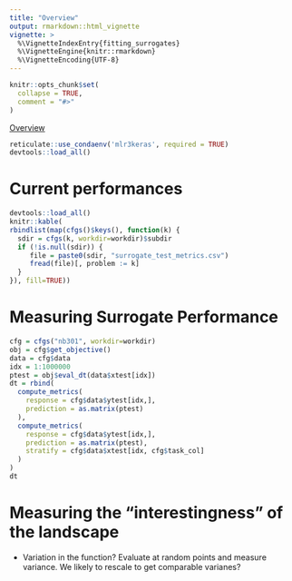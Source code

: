 ```yaml
---
title: "Overview"
output: rmarkdown::html_vignette
vignette: >
  %\VignetteIndexEntry{fitting_surrogates}
  %\VignetteEngine{knitr::rmarkdown}
  %\VignetteEncoding{UTF-8}
---
```


```r
knitr::opts_chunk$set(
  collapse = TRUE,
  comment = "#>"
)
```

[Overview](https://docs.google.com/document/d/1uVGPaO1cbMZOLOZVHXIIiDCy46sI8TkvtEMs3bO-mQo/edit?usp=sharing)

```r
reticulate::use_condaenv('mlr3keras', required = TRUE)
devtools::load_all()
```

# Current performances

```r
devtools::load_all()
knitr::kable(
rbindlist(map(cfgs()$keys(), function(k) {
  sdir = cfgs(k, workdir=workdir)$subdir
  if (!is.null(sdir)) {
     file = paste0(sdir, "surrogate_test_metrics.csv")
     fread(file)[, problem := k]
  }
}), fill=TRUE))
```


# Measuring Surrogate Performance

```r
cfg = cfgs("nb301", workdir=workdir)
obj = cfg$get_objective()
data = cfg$data
idx = 1:1000000
ptest = obj$eval_dt(data$xtest[idx])
dt = rbind(
  compute_metrics(
    response = cfg$data$ytest[idx,],
    prediction = as.matrix(ptest)
  ),
  compute_metrics(
    response = cfg$data$ytest[idx,],
    prediction = as.matrix(ptest),
    stratify = cfg$data$xtest[idx, cfg$task_col]
  )
)
dt
```

# Measuring the "interestingness" of the landscape

 - Variation in the function?
   Evaluate at random points and measure variance.
   We likely to rescale to get comparable varianes?


